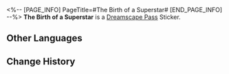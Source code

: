 <%-- [PAGE_INFO]
PageTitle=#The Birth of a Superstar#
[END_PAGE_INFO] --%>
{{Stub|Location information}}
{{Item Infobox
|id          = 223908
|image       = Dreamscape Pass Sticker The Birth of a Superstar.png{{subst:void|<!--$UPLOAD:<<SpriteOutput/TravelBrochure/StickFigures/223908.png>-<Dreamscape Pass Sticker The Birth of a Superstar.png>-<Item Icons>>-->}}
|type        = Dreamscape Pass Sticker
|type2       = It Was the Best of Times Stickers
|invCategory = 
|rarity      = 4
|effect      = 
|description = Digital stickers that can be used to decorate the pages of the Dreamtour Handbook. They come in many different styles.
|source1     = [[Obtained at the end of the audition venue]]
}}
{{Description|Each spray costs 5.7 tons of SoulGlad.}}
'''The Birth of a Superstar''' is a [[Dreamscape Pass]] Sticker.

==Other Languages==
{{Other Languages
|en   = The Birth of a Superstar
|zhs  = 巨星诞生
|zht  = 巨星誕生
|ja   = スーパースターの誕生
|ko   = 슈퍼스타 탄생
|es   = Ha nacido una superestrella
|fr   = La naissance d'une superstar
|ru   = Рождение суперзвезды
|th   = ถือกำเนิดซูเปอร์สตาร์
|vi   = Sự Ra Đời Của Siêu Sao
|de   = Geburt eines Superstars
|id   = Lahirnya Superstar
|pt   = O Nascimento de uma Superestrela
}}

==Change History==
{{Change History|2.2}}
